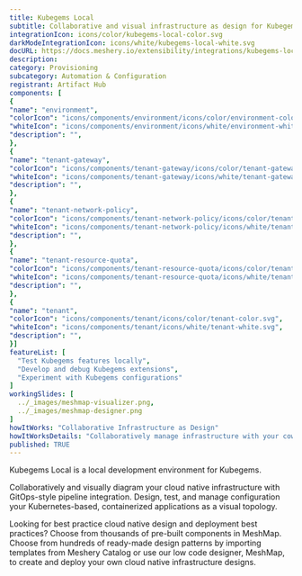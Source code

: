 ```yaml
---
title: Kubegems Local
subtitle: Collaborative and visual infrastructure as design for Kubegems Local
integrationIcon: icons/color/kubegems-local-color.svg
darkModeIntegrationIcon: icons/white/kubegems-local-white.svg
docURL: https://docs.meshery.io/extensibility/integrations/kubegems-local
description: 
category: Provisioning
subcategory: Automation & Configuration
registrant: Artifact Hub
components: [
{
"name": "environment",
"colorIcon": "icons/components/environment/icons/color/environment-color.svg",
"whiteIcon": "icons/components/environment/icons/white/environment-white.svg",
"description": "",
},
{
"name": "tenant-gateway",
"colorIcon": "icons/components/tenant-gateway/icons/color/tenant-gateway-color.svg",
"whiteIcon": "icons/components/tenant-gateway/icons/white/tenant-gateway-white.svg",
"description": "",
},
{
"name": "tenant-network-policy",
"colorIcon": "icons/components/tenant-network-policy/icons/color/tenant-network-policy-color.svg",
"whiteIcon": "icons/components/tenant-network-policy/icons/white/tenant-network-policy-white.svg",
"description": "",
},
{
"name": "tenant-resource-quota",
"colorIcon": "icons/components/tenant-resource-quota/icons/color/tenant-resource-quota-color.svg",
"whiteIcon": "icons/components/tenant-resource-quota/icons/white/tenant-resource-quota-white.svg",
"description": "",
},
{
"name": "tenant",
"colorIcon": "icons/components/tenant/icons/color/tenant-color.svg",
"whiteIcon": "icons/components/tenant/icons/white/tenant-white.svg",
"description": "",
}]
featureList: [
  "Test Kubegems features locally",
  "Develop and debug Kubegems extensions",
  "Experiment with Kubegems configurations"
]
workingSlides: [
  ../_images/meshmap-visualizer.png,
  ../_images/meshmap-designer.png
]
howItWorks: "Collaborative Infrastructure as Design"
howItWorksDetails: "Collaboratively manage infrastructure with your coworkers synchronously sharing the same designs."
published: TRUE
---
```


<p>Kubegems Local is a local development environment for Kubegems.</p>
<p>
  Collaboratively and visually diagram your cloud native infrastructure with GitOps-style pipeline
  integration. Design, test, and manage configuration your Kubernetes-based, containerized
  applications as a visual topology.
</p>
<p>
  Looking for best practice cloud native design and deployment best practices? Choose from thousands
  of pre-built components in MeshMap. Choose from hundreds of ready-made design patterns by
  importing templates from Meshery Catalog or use our low code designer, MeshMap, to create and
  deploy your own cloud native infrastructure designs.
</p>
